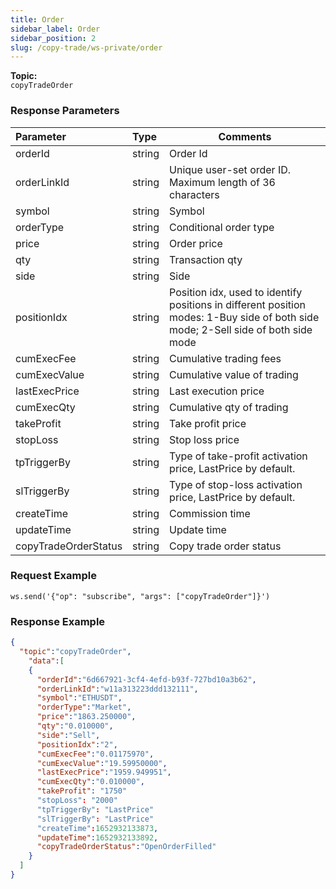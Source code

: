 ```yaml
---
title: Order
sidebar_label: Order
sidebar_position: 2
slug: /copy-trade/ws-private/order
---
```



**Topic:**<br/>
`copyTradeOrder`

### Response Parameters
| Parameter | Type | Comments|
|:----- |:-----|----- |
|orderId |string |Order Id |
|orderLinkId |string |Unique user-set order ID. Maximum length of 36 characters |
|symbol |string |Symbol |
|orderType |string |Conditional order type |
|price |string |Order price |
|qty |string |Transaction qty |
|side |string |Side  |
|positionIdx |string |Position idx, used to identify positions in different position modes: 1-Buy side of both side mode; 2-Sell side of both side mode |
|cumExecFee |string |Cumulative trading fees |
|cumExecValue |string |Cumulative value of trading |
|lastExecPrice |string |Last execution price |
|cumExecQty |string |Cumulative qty of trading |
|takeProfit |string |Take profit price |
|stopLoss |string |Stop loss price |
|tpTriggerBy |string |Type of take-profit activation price, LastPrice by default. |
|slTriggerBy |string |Type of stop-loss activation price, LastPrice by default. |
|createTime |string |Commission time |
|updateTime |string |Update time |
|copyTradeOrderStatus |string |Copy trade order status |

### Request Example

```http
ws.send('{"op": "subscribe", "args": ["copyTradeOrder"]}')
```

### Response Example

```json
{
  "topic":"copyTradeOrder",
    "data":[
    {
      "orderId":"6d667921-3cf4-4efd-b93f-727bd10a3b62",
      "orderLinkId":"w11a313223ddd132111",
      "symbol":"ETHUSDT",
      "orderType":"Market",
      "price":"1863.250000",
      "qty":"0.010000",
      "side":"Sell",
      "positionIdx":"2",
      "cumExecFee":"0.01175970",
      "cumExecValue":"19.59950000",
      "lastExecPrice":"1959.949951",
      "cumExecQty":"0.010000",
      "takeProfit": "1750"
      "stopLoss": "2000"
      "tpTriggerBy": "LastPrice"
      "slTriggerBy": "LastPrice"
      "createTime":1652932133873,
      "updateTime":1652932133892,
      "copyTradeOrderStatus":"OpenOrderFilled"
    }
  ]
}
```
